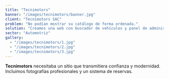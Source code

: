 ```yaml
---
title: "Tecnimotors"
banner: "/images/tecnimotors/banner.jpg"
client: "Tecnimotors SAC"
problem: "No podían mostrar su catálogo de forma ordenada."
solution: "Creamos una web con buscador de vehículos y panel de administración."
sector: "Automotriz"
gallery:
  - "/images/tecnimotors/1.jpg"
  - "/images/tecnimotors/2.jpg"
  - "/images/tecnimotors/3.jpg"
---
```


**Tecnimotors** necesitaba un sitio que transmitiera confianza y modernidad.  
Incluimos fotografías profesionales y un sistema de reservas.
